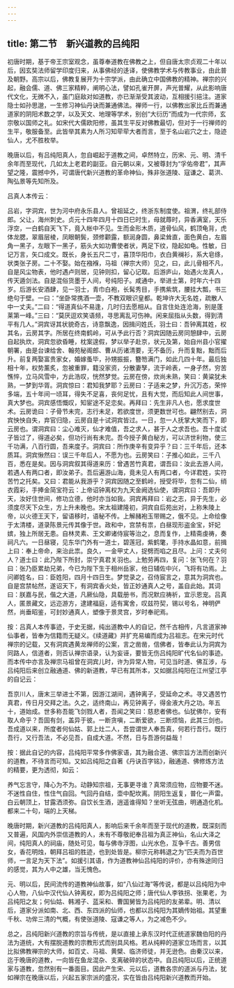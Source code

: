 ```yaml
---
---
---
```

title: 第二节　新兴道教的吕纯阳
---




初唐时期，基于帝王宗室观念，虽尊奉道教在佛教之上，但自唐太宗贞观二十年以后，因玄奘法师留学印度归来，从事佛经的迻译，使佛教学术与传教事业，由此普及朝野。高宗以后，佛教复展开为十宗学派，由此确立中国佛教的精神。禅宗的兴起，融会儒、道、佛三家精粹，阐明心法，譬如孔雀开屏，声光普耀，从此影响唐代文化，无微不入，虽门庭敌对如道教，亦已渐渐受其波动，互相援引挹注。道家隐士如孙思邈，一生修习神仙丹诀而兼通佛法。禅师一行，以佛教出家比丘而兼通道家的阴阳术数之学，以及天文、地理等学术，别创“大衍历”而成为一代宗师，玄宗敬以国师之礼。如宋代大儒欧阳修，虽其生平反对佛教最切，但对于一行禅师的生平，敬服备至。此皆举其素为人所习知荦荦大者而言，至于名山岩穴之士，隐迹仙人，尤不胜枚举。

晚唐以后，有吕纯阳真人，忽自崛起于道教之间，卓然特立，历宋、元、明、清千余年而至现代，几如太上老君的副亚。自元朝以来，又被尊封为“孚佑帝君”，其声望之隆，震撼中外，可谓唐代新兴道教的革命神仙，殊非张道陵、寇谦之、葛洪、陶弘景等先知所及。

吕真人本传云：

吕岩，字洞宾，世为河中府永乐县人。曾祖延之，终浙东制度使。祖渭，终礼部侍郎。父让，海州刺史。贞元十四年四月十四日巳时生，母就蓐时，异香满室，天乐浮空，一白鹤自天飞下，竟入帐中不见。生而金形木质，道骨仙风，鹤顶龟背，虎体龙腮，翠眉层棱，凤眼朝鬓，颈修颧露，额润身圆，鼻梁耸直，面色黄白，左眉角一黑子，左眼下一黑子，筋头大如功曹使者状，两足下纹，隐起如龟。性敏，日记万言，矢口成文。既长，身长五尺二寸，喜顶华阳巾，衣白黄襕衫，系大皂绦，状类张子房。二十不娶。始在襁褓，马祖（禅宗大师）见之，曰，此儿骨相不凡，自是风尘物表，他时遇卢则居，见钟则扣，留心记取。后游庐山，始遇火龙真人，传天遁剑法。自是混俗货墨于人间，号纯阳子。咸通中，举进士第，时年六十四岁。后游长安酒肆，见一羽士，青巾白袍，长髯秀目，手携紫筑，腰挂大瓢，书三绝句于壁。一曰：“坐卧常携酒一壶，不教双眼识皇都。乾坤许大无名姓，疏散人中一丈夫。”二曰：“得道真仙不易逢，几时归去愿相从。自言住处连沧海，别是蓬莱第一峰。”三曰：“莫厌逗欢笑语频，寻思离乱可伤神。闲来屈指从头数，得到清平有几人。”洞宾讶其状貌奇古，诗意飘逸，因揖问姓氏，羽士曰：吾钟离其姓，权其名，云房其字。所居在终南鹤岭，可从予此行否？洞宾因随云房同憩肆中，云房自起执炊，洞宾忽欲昏睡，枕案遑假，梦以举子赴京，状元及第，始自州县小官擢朝署，由是台谏给舍、翰苑秘阁郎、曹从历诸清要，无不备历，升而复黜，黜而后升。前复两娶富贵家女，婚嫁蚤毕，孙甥振振，簪笏满门，如此几四十年。最后独相十年，权势薰炙，忽被重罪，籍没家资，分散妻孥，流于岭表，一身孑然，穷苦憔悴，立马风雪中，方此浩叹，恍然梦觉。云房在傍，炊尚未熟，笑曰：黄粱犹未熟，一梦到华胥。洞宾惊曰：君知我梦耶？云房曰：子适来之梦，升沉万态，荣悴多端，五十年间一顷耳，得失不足喜，丧何足忧，且有大觉，而后知此人间世事，真大梦也。洞宾感悟慨叹，知宦途不足恋矣。再拜曰：先生非凡人也，愿求度世术。云房诡曰：子骨节未完，志行未足，若欲度世，须更数世可也。翩然别去，洞宾怏怏自失，弃官归隐，云房自是十试洞宾皆过。一日，忽一人抚掌大笑而下，即云房也。谓洞宾曰：尘心难灭，仙才难值，吾之求人，甚于人之求吾也。吾十度试子皆过了，得道必矣，但功行尚有未完。吾今授子黄白秘方，可以济世利物，使三千功满，八百行圆，吾来度子。洞宾曰：所作庚辛有变异乎？曰：三千年后，还本质耳。洞宾愀然曰：误三千年后人，不愿为也。云房笑曰：子推心如此，三千八百，悉在是矣。因与洞宾叙其得道来历：曾遇苦竹真君，谓吾曰：汝此去游人间，若遇人有两口者，即汝弟子。吾后遍游山海，竟未见人有两口者，今详君姓，实符苦竹之托矣。又曰：君能从我游乎？洞宾因随之至鹤岭，授受将毕，忽有二仙，绡衣霞彩，手捧金简宝符云：上帝诏钟离权为九天金阙选仙使，谓洞宾曰：吾即升天，汝好住世间，修功立德，他时亦当如我。洞宾再拜曰：岩之志，异于先生，必须度尽天下众生，方上升未晚也。宋太祖建隆初，洞宾自后苑出对，上称朱陵上帝，以火德王天下，留语移时，语秘不传。上解赭袍玉带赐之，俄不见。上命绘像于太清楼，道录陈景元传其像于世。政和中，宫禁有祟，白昼现形盗金宝，奸妃嫔，独上所居无患。自林灵素、王文卿诸侍宸等治之，息而复作，上精斋虔祷，奏祠凡六。一日昼寝，见东华门外有一道士，碧莲冠，紫鹤氅，手持水晶如意，前揖上曰：奉上帝命，来治此祟。良久，一金甲丈人，捉劈而啗之且尽。上问：丈夫何人？道士曰：此乃陛下所封，崇宁真君关羽也。上勉劳再四，复问：张飞何在？羽曰：张乃臣累劫兄弟，今已为陛下生于相州岳家，他日辅佐中兴，飞将有功焉。上问卿姓名，曰：臣姓阳，四月十四日生。梦觉录之，召侍宸言之，意其为洞宾也。自是宫禁帖然，遂诏天下，有洞宾香火处，皆正妙通真人之号，盖自此始。其词曰：朕嘉与民，偕之大道，凡厥仙隐，具载册书，而况默应祷祈，宜示恩宠。吕真人，匿景藏文，远迩游方，逮建福庭，适有寓舍，叹兹符契，锡以号名，神明俨然，尚垂昭鉴，可封妙通真人，塑像于景灵宫，岁时奉祀焉。

按：吕真人本传事迹，于史无据，纯出道教中人的自记，然千古相传，凡言道家神仙事者，皆奉为信籍而无疑义。《续道藏》并扩充易编而成为吕祖志。在宋元时代禅宗的记载，又有洞宾遇黄龙禅师的公案，言之凿凿，信佛者，皆奉此认为洞宾为同路人，信道者，则否认禅宗语录，认为妄诬，要皆无伤吕纯阳旷代名仙的事迹。而本传中亦言及禅宗马祖曾在洞宾儿时，许为异常人物，可见当时道、佛互涉，与吕纯阳后来创立融通道、佛的新道教，早已有其所本，又如据吕纯阳在江州望江亭的自记云：

吾京川人，唐末三举进士不第，因游江湖间，遇钟离子，受延命之术。寻又遇苦竹真君，传日月交拜之法。久之，适终南山，再见钟离子，得金液大丹之功。年五十，道始成。世多称吾能飞剑戮人者，吾闻之笑曰：慈悲者佛也。仙犹佛尔，安有取人命乎？吾固有剑，盖异于彼。一断贪嗔，二断爱欲，三断烦恼，此其三剑也。吾成道以来，所度者何仙姑、郭上灶二人，吾尝谓世人奉吾真，何若行吾行。既行吾行，又行吾法，不必见吾，自成大道。不然，日与吾游何益哉！

按：据此自记的内容，吕纯阳平常多作佛家语，其为融合道、佛宗旨方法而创新兴的道教，不待言而可知。又如吕纯阳之自著《丹诀百字铭》，融通道、佛修炼方法的精要，更为透彻，如云：

养气忘言守，降心为不为。动静知宗祖，无事更寻谁？真常须应物，应物要不迷。不迷性自住，性住气自回。气回丹自结，壶中配坎离。阴阳生返复，普化一声雷。白云朝顶上，甘露洒须弥。自饮长生酒，逍遥谁得知？坐听无弦曲，明通造化机。都来二十句，端的上天梯。

晚唐时期，新兴道教的吕纯阳真人，影响后来千余年而至于现代的道教，既深刻而又普遍，风国内外崇信道教的人，未有不尊敬祀奉吕祖为真正神仙，名山大泽之间，纯阳真人的祠庙，随处可见，每与佛寺浮图，山光水色，互争千古。善男信女，香花明烛，朝拜吕祖的胜迹，也到处皆是。柳宗元称韩退之为“匹夫而为百世师，一言足为天下法”。如援引其语，作为道教神仙吕纯阳的评价，亦有殊途同归的感觉，其为人中之雄，当无愧色。

元、明以后，民间流传的道教神仙故事，如“八仙过海”等传说，都是以吕纯阳为中心人物，八仙中汉代仙人钟离权，即为吕纯阳之师；唐代仙人李铁拐、张果老，为吕纯阳之友；何仙姑、韩湘子、蓝采和、曹国舅皆为吕纯阳的友弟辈。明、清以后，道家分派如南、北、西、东四派的仙师，也都以吕纯阳为其嫡传始祖。其望重千秋、功侔三清的气概，有使张道陵、寇谦之等人，为之减色不少。

总之，吕纯阳新兴道教的宗旨与传统，是以直接上承东汉时代正统道家魏伯阳的丹法为道统，大有摆脱道教的宗教形式而别具风格。若从纯粹的道家立场而言，以其比拟佛教禅宗的大师，如百丈、马祖、黄檗、临济师徒，并无逊色。由秦汉以来，迄于晚唐的道教，一向皆在鱼龙混杂、支离破碎的状态中。自吕纯阳以后，正统道家与道教，忽然别有一番面目。因此产生宋、元以后，道教各宗的道派与丹法，犹如禅宗在晚唐以后，兴起五家宗派的盛况，实在皆由吕纯阳新兴道教而开始。